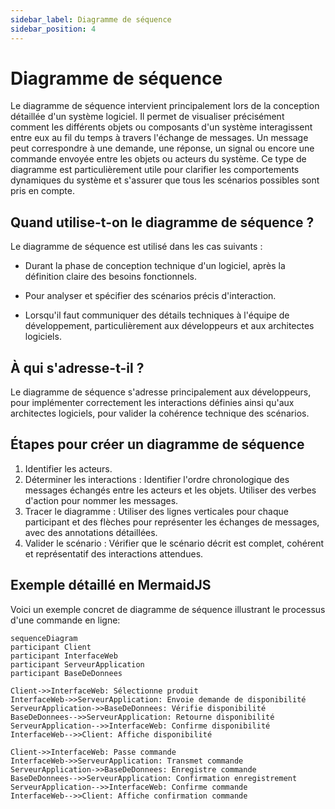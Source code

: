 ```yaml
---
sidebar_label: Diagramme de séquence
sidebar_position: 4
---
```


# Diagramme de séquence

Le diagramme de séquence intervient principalement lors de la conception
détaillée d'un système logiciel. Il permet de visualiser précisément comment
les différents objets ou composants d'un système interagissent entre eux au fil
du temps à travers l'échange de messages. Un message peut correspondre à une
demande, une réponse, un signal ou encore une commande envoyée entre les objets
ou acteurs du système. Ce type de diagramme est particulièrement utile pour
clarifier les comportements dynamiques du système et s'assurer que tous les
scénarios possibles sont pris en compte.

## Quand utilise-t-on le diagramme de séquence ?

Le diagramme de séquence est utilisé dans les cas suivants :

- Durant la phase de conception technique d'un logiciel, après la définition
claire des besoins fonctionnels.

- Pour analyser et spécifier des scénarios précis d'interaction.

- Lorsqu'il faut communiquer des détails techniques à l'équipe de
  développement, particulièrement aux développeurs et aux architectes
  logiciels.

## À qui s'adresse-t-il ?

Le diagramme de séquence s'adresse principalement aux développeurs, pour
implémenter correctement les interactions définies ainsi qu'aux architectes
logiciels, pour valider la cohérence technique des scénarios.


## Étapes pour créer un diagramme de séquence

1. Identifier les acteurs.
2. Déterminer les interactions : Identifier l'ordre chronologique des messages
   échangés entre les acteurs et les objets. Utiliser des verbes d'action pour
    nommer les messages.
3. Tracer le diagramme : Utiliser des lignes verticales pour chaque participant
   et des flèches pour représenter les échanges de messages, avec des
   annotations détaillées.
4. Valider le scénario : Vérifier que le scénario décrit est complet, cohérent
   et représentatif des interactions attendues.

## Exemple détaillé en MermaidJS

Voici un exemple concret de diagramme de séquence illustrant le processus d'une
commande en ligne:

```mermaid
sequenceDiagram
participant Client
participant InterfaceWeb
participant ServeurApplication
participant BaseDeDonnees

Client->>InterfaceWeb: Sélectionne produit
InterfaceWeb->>ServeurApplication: Envoie demande de disponibilité
ServeurApplication->>BaseDeDonnees: Vérifie disponibilité
BaseDeDonnees-->>ServeurApplication: Retourne disponibilité
ServeurApplication-->>InterfaceWeb: Confirme disponibilité
InterfaceWeb-->>Client: Affiche disponibilité

Client->>InterfaceWeb: Passe commande
InterfaceWeb->>ServeurApplication: Transmet commande
ServeurApplication->>BaseDeDonnees: Enregistre commande
BaseDeDonnees-->>ServeurApplication: Confirmation enregistrement
ServeurApplication-->>InterfaceWeb: Confirme commande
InterfaceWeb-->>Client: Affiche confirmation commande
```
